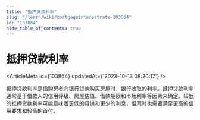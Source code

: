 ```yaml
---
title: "抵押贷款利率"
slug: "/learn/wiki/mortgageinterestrate-103864"
id: "103864"
hide_table_of_contents: true
---
```



# 抵押贷款利率

<ArticleMeta id={103864} updatedAt={'2023-10-13 08:20:17'} />
<div className='border-solid border-b border-t-0 my-4 border-[var(--ifm-color-gray-300)]' />

抵押贷款利率是指购房者向银行贷款购买房屋时，银行收取的利率。抵押贷款利率通常基于借款人的信用评级、房屋估值、借款期限和市场利率等因素来确定。较低的抵押贷款利率可能意味着更低的月供和更少的利息，但同时也需要满足更高的信用要求和较高的首付。
